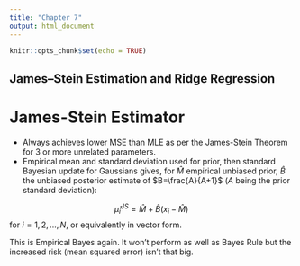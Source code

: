 ```yaml
---
title: "Chapter 7"
output: html_document
---
```


```r
knitr::opts_chunk$set(echo = TRUE)
```

## James–Stein Estimation and Ridge Regression

# James-Stein Estimator

- Always achieves lower MSE than MLE as per the James-Stein Theorem for 3 or more unrelated parameters.
- Empirical mean and standard deviation used for prior, then standard Bayesian update for Gaussians gives, for $\hat{M}$ empirical unbiased prior, $\hat{B}$ the unbiased posterior estimate of $B=\frac{A}{A+1}$ ($A$ being the prior standard deviation):

$$\hat{\mu}^{JS}_i = \hat{M} + \hat{B}(x_i - \hat{M})$$ for $i=1, 2,..., N,$ or equivalently in vector form.

This is Empirical Bayes again. It won't perform as well as Bayes Rule but the increased risk (mean squared error) isn't that big.

